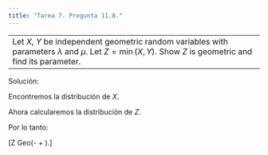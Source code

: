 ```yaml
---
title: "Tarea 7. Pregunta 11.8."
---
```


--------------------------------------------------------------------------------
Let $X$, $Y$ be independent geometric random variables with parameters $\lambda$ and $\mu$. Let $Z = \min(X,Y)$. Show $Z$ is geometric and find its parameter. 
--------------------------------------------------------------------------------
Solución:

Encontremos la distribución  de $X$.

\begin{align*}
F_X(x) &= \sum_{i = 0}^x f(i)\\\\
&= \sum_{i = 0}^x \lambda(1-\lambda)^i\\\\
&= \lambda \sum_{i = 0}^x (1-\lambda)^i\\\\
&= \lambda \frac{1-(1-\lambda)^{x+1}}{1-(1-\lambda)}\\\\
&= 1-(1-\lambda)^{x+1}.
\end{align*}

Ahora calcularemos la distribución de $Z$.


\begin{align*}
\mathbb{P}(Z \leq z) &= \mathbb{P}(\min\{X,Y\} \leq z)\\\\
&= 1 - \mathbb{P}(\min\{X,Y\} > z)\\\\
&= 1 - \mathbb{P}(X > z,Y > z)\\\\
&= 1 - \mathbb{P}(X > z)\mathbb{P}(Y > z) && \mbox{(Independencia)}\\\\
&= 1 - [1-F_X(z)][1-F_Y(z)]\\\\
&= 1 - \{1 - [1-(1-\lambda)^{z+1}]\}\{1 - [1-(1-\mu)^{z+1}]\}\\\\
&= 1 - (1 - \lambda)^{z+1}(1 - \mu)^{z+1}\\\\
&= 1 - [(1 - \lambda)(1 - \mu)]^{z+1}\\\\
&= 1 - [1 - (\mu - \lambda \mu +  \lambda)]^{z+1}\\\\
\end{align*}


Por lo tanto:

\[\therefore Z \sim Geo(\mu - \lambda \mu +  \lambda).\]

